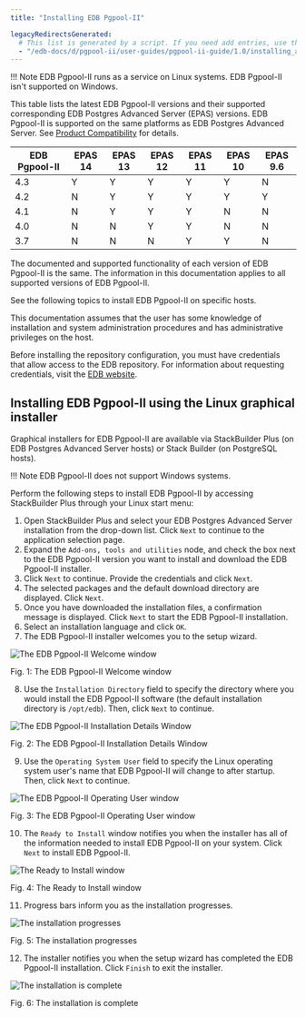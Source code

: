 ```yaml
---
title: "Installing EDB Pgpool-II"

legacyRedirectsGenerated:
  # This list is generated by a script. If you need add entries, use the `legacyRedirects` key.
  - "/edb-docs/d/pgpool-ii/user-guides/pgpool-ii-guide/1.0/installing_and_configuring_the_pgpool-II.html"
---
```


<div id="installing_and_configuring_the_pgpool-II" class="registered_link"></div>

!!! Note
    EDB Pgpool-II runs as a service on Linux systems. EDB Pgpool-II isn't supported on Windows.

This table lists the latest  EDB Pgpool-II versions and their supported corresponding EDB Postgres Advanced Server (EPAS) versions.  EDB Pgpool-II is supported on the same platforms as EDB Postgres Advanced Server. See [Product Compatibility](https://www.enterprisedb.com/platform-compatibility#epas) for details.

| EDB Pgpool-II | EPAS 14 | EPAS 13 | EPAS 12 | EPAS 11 | EPAS 10 | EPAS 9.6 |
| ------ | ------- | ------- | ------- | ------- | ------- | -------- |
| 4.3    | Y       | Y       | Y       | Y       | Y       | N        | 
| 4.2    | N       | Y       | Y       | Y       | Y       | Y        | 
| 4.1    | N       | Y       | Y       | Y       | N       | N        |
| 4.0    | N       | N       | Y       | Y       | N       | N        |
| 3.7    | N       | N       | N       | Y       | Y       | N        |


The documented and supported functionality of each version of EDB Pgpool-II is the same. The information in this documentation applies to all supported versions of EDB Pgpool-II.

See the following topics to install  EDB Pgpool-II on specific hosts.
    

This documentation assumes that the user has some knowledge of installation and system administration procedures and has administrative privileges on the host.

Before installing the repository configuration, you must have credentials that allow access to the EDB repository. For information about requesting credentials, visit the [EDB website](https://www.enterprisedb.com/user).







<div id="using_the_graphical_installer" class="registered_link"></div>

## Installing EDB Pgpool-II using the Linux graphical installer

Graphical installers for EDB Pgpool-II are available via StackBuilder Plus (on EDB Postgres Advanced Server hosts) or Stack Builder (on PostgreSQL hosts).

!!! Note
    EDB Pgpool-II does not support Windows systems.

Perform the following steps to install EDB Pgpool-II by accessing StackBuilder Plus through your Linux start menu:

1.  Open StackBuilder Plus and select your EDB Postgres Advanced Server installation from the drop-down list. Click `Next` to continue to the application selection page.
2.  Expand the `Add-ons, tools and utilities` node, and check the box next to the EDB Pgpool-II version you want to install and download the EDB Pgpool-II installer.
3.  Click `Next` to continue. Provide the credentials and click `Next`.
4.  The selected packages and the default download directory are displayed. Click `Next`.
5.  Once you have downloaded the installation files, a confirmation message is displayed. Click `Next` to start the EDB Pgpool-II installation.
6.  Select an installation language and click `OK`.
7.  The EDB Pgpool-II installer welcomes you to the setup wizard.

![The EDB Pgpool-II Welcome window](images/pp1.png)

Fig. 1: The EDB Pgpool-II Welcome window

8.  Use the `Installation Directory` field to specify the directory where you would install the EDB Pgpool-II software (the default installation directory is `/opt/edb`). Then, click `Next` to continue.

![The EDB Pgpool-II Installation Details Window](images/pp2.png)

Fig. 2: The EDB Pgpool-II Installation Details Window

9.  Use the `Operating System User` field to specify the Linux operating system user's name that EDB Pgpool-II will change to after startup. Then, click `Next` to continue.

![The EDB Pgpool-II Operating User window](images/pgpool3.png)

Fig. 3: The EDB Pgpool-II Operating User window

10.  The `Ready to Install` window notifies you when the installer has all of the information needed to install EDB Pgpool-II on your system. Click `Next` to install EDB Pgpool-II.

![The Ready to Install window](images/pgpool4.png)

Fig. 4: The Ready to Install window

11.  Progress bars inform you as the installation progresses.

![The installation progresses](images/pgpool5.png)

Fig. 5: The installation progresses

12. The installer notifies you when the setup wizard has completed the EDB Pgpool-II installation. Click `Finish` to exit the installer.

![The installation is complete](images/pp20.png)

Fig. 6: The installation is complete
